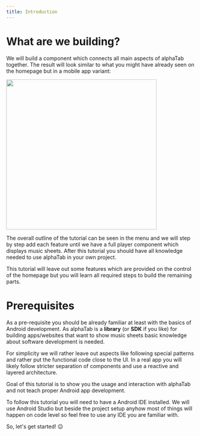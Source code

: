 ```yaml
---
title: Introduction
---
```


# What are we building?

We will build a component which connects all main aspects of alphaTab together. 
The result will look similar to what you might have already seen on the homepage but in a 
mobile app variant: 

<img src="/img/tutorial-android/result.png" height="400" />

The overall outline of the tutorial can be seen in the menu and we will step by step
add each feature until we have a full player component which displays music sheets.
After this tutorial you should have all knowledge needed to use alphaTab in your own 
project. 

This tutorial will leave out some features which are provided on the control of the homepage
but you will learn all required steps to build the remaining parts.

# Prerequisites

As a pre-requisite you should be already familiar at least with the basics of Android development.
As alphaTab is a **library** (or **SDK** if you like) for building apps/websites that
want to show music sheets basic knowledge about software development is needed. 

For simplicity we will rather leave out aspects like following special patterns and rather put the functional code 
close to the UI. In a real app you will likely follow stricter separation of components and use a reactive and layered architecture.  

Goal of this tutorial is to show you the usage and interaction with alphaTab and not teach proper Android app development. 

To follow this tutorial you will need to have a Android IDE installed. We will use Android Studio
but beside the project setup anyhow most of things will happen on code level so feel free to use any IDE you are familiar with. 

So, let's get started! :wink: